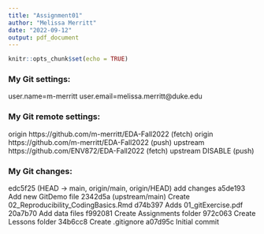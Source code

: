 ```yaml
---
title: "Assignment01"
author: "Melissa Merritt"
date: "2022-09-12"
output: pdf_document
---
```


```r
knitr::opts_chunk$set(echo = TRUE)
```

### My Git settings:
user.name=m-merritt
user.email=melissa.merritt@duke.edu

### My Git remote settings:
origin  https://github.com/m-merritt/EDA-Fall2022 (fetch)
origin  https://github.com/m-merritt/EDA-Fall2022 (push)
upstream        https://github.com/ENV872/EDA-Fall2022 (fetch)
upstream        DISABLE (push)

### My Git changes: 
edc5f25 (HEAD -> main, origin/main, origin/HEAD) add changes
a5de193 Add new GitDemo file
2342d5a (upstream/main) Create 02_Reproducibility_CodingBasics.Rmd
d74b397 Adds 01_gitExercise.pdf
20a7b70 Add data files
f992081 Create Assignments folder
972c063 Create Lessons folder
34b6cc8 Create .gitignore
a07d95c Initial commit

